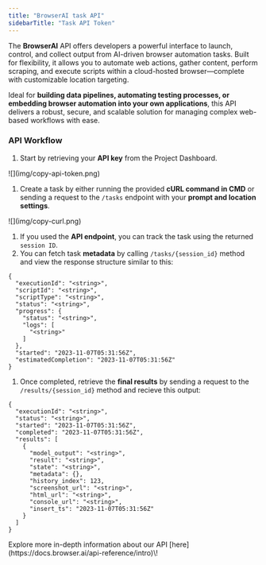 ```yaml
---
title: "BrowserAI task API"
sidebarTitle: "Task API Token"
---
```


The **BrowserAI** API offers developers a powerful interface to launch, control, and collect output from AI-driven browser automation tasks. Built for flexibility, it allows you to automate web actions, gather content, perform scraping, and execute scripts within a cloud-hosted browser—complete with customizable location targeting.

Ideal for **building data pipelines, automating testing processes, or embedding browser automation into your own applications**, this API delivers a robust, secure, and scalable solution for managing complex web-based workflows with ease.

### API Workflow

1. Start by retrieving your **API key** from the Project Dashboard.

<Frame>
  ![](img/copy-api-token.png)
</Frame>

1. Create a task by either running the provided **cURL command in CMD** or sending a request to the `/tasks` endpoint with your **prompt and location settings**.

<Frame>
  ![](img/copy-curl.png)
</Frame>

1. If you used the **API endpoint**, you can track the task using the returned `session ID`.
2. You can fetch task **metadata** by calling `/tasks/{session_id}` method and view the response structure similar to this:

```
{
  "executionId": "<string>",
  "scriptId": "<string>",
  "scriptType": "<string>",
  "status": "<string>",
  "progress": {
    "status": "<string>",
    "logs": [
      "<string>"
    ]
  },
  "started": "2023-11-07T05:31:56Z",
  "estimatedCompletion": "2023-11-07T05:31:56Z"
}
```

1. Once completed, retrieve the **final results** by sending a request to the `/results/{session_id}` method and recieve this output:

```
{
  "executionId": "<string>",
  "status": "<string>",
  "started": "2023-11-07T05:31:56Z",
  "completed": "2023-11-07T05:31:56Z",
  "results": [
    {
      "model_output": "<string>",
      "result": "<string>",
      "state": "<string>",
      "metadata": {},
      "history_index": 123,
      "screenshot_url": "<string>",
      "html_url": "<string>",
      "console_url": "<string>",
      "insert_ts": "2023-11-07T05:31:56Z"
    }
  ]
}
```

<Tip>
  Explore more in-depth information about our API [here](https://docs.browser.ai/api-reference/intro)\!
</Tip>